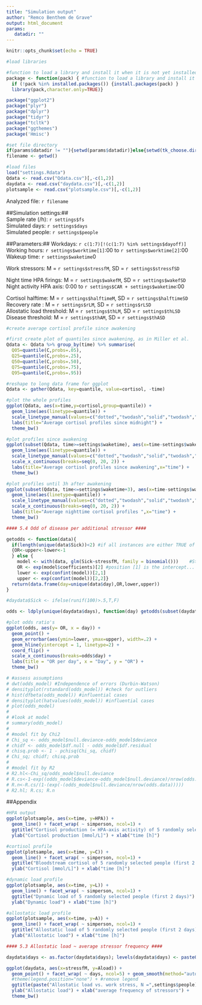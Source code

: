 ```yaml
---
title: "Simulation output"
author: "Remco Benthem de Grave"
output: html_document
params:
   datadir: ""
---
```

```r
knitr::opts_chunk$set(echo = TRUE)
```

```r
#load libraries

#function to load a library and install it when it is not yet installed
package <- function(pack) { #function to load a library and install it when it is not yet installed
  if (!pack %in% installed.packages()) {install.packages(pack) }
  library(pack,character.only=TRUE)}

package("ggplot2")
package("plyr")
package("dplyr")
package("tidyr")
package("tcltk")
package("ggthemes")
package('Hmisc')
```

```r
#set file directory
if(params$datadir != ""){setwd(params$datadir)}else{setwd(tk_choose.dir(getwd(), "Choose data folder"))}
filename <- getwd()

#load files
load("settings.Rdata")
Qdata <- read.csv("Qdata.csv")[,-c(1,2)]
daydata <- read.csv("daydata.csv")[,-c(1,2)]
plotsample <- read.csv("plotsample.csv")[,-c(1,2)]
```

Analyzed file: 
`r filename`

##Simulation settings:##  
Sample rate (/h): `r settings$fs`  
Simulated days: `r settings$days`  
Simulated people: `r settings$people`  
  
##Parameters:## 
Workdays: `r c(1:7)[!(c(1:7) %in% settings$dayoff)]`   
Working hours: `r settings$worktime[1]`:00 to `r settings$worktime[2]`:00    
Wakeup time: `r settings$waketime`0   

Work stressors: M = `r settings$stressfM`, SD = `r settings$stressfSD`  

Night time HPA firings: M = `r settings$wakefM`, SD = `r settings$wakefSD`  
Night activity HPA axis: 0:00 to `r settings$CAR + settings$waketime`:00   

Cortisol halftime: M = `r settings$halftimeM`, SD = `r settings$halftimeSD`  
Recovery rate : M = `r settings$rLM`, SD = `r settings$rLSD`  
Allostatic load threshold: M = `r settings$thLM`, SD = `r settings$thLSD`  
Disease threshold: M = `r settings$thAM`, SD = `r settings$thASD`  

```r
#create average cortisol profile since awakening

#first create plot of quantiles since awakening, as in Miller et al.
Qdata <- Qdata %>% group_by(time) %>% summarise(
  Q05=quantile(C,probs=.05),
  Q25=quantile(C,probs=.25),
  Q50=quantile(C,probs=.50),
  Q75=quantile(C,probs=.75),
  Q95=quantile(C,probs=.95))

#reshape to long data frame for ggplot
Qdata <- gather(Qdata, key=quantile, value=cortisol, -time)

#plot the whole profiles
ggplot(Qdata, aes(x=time,y=cortisol,group=quantile)) + 
  geom_line(aes(linetype=quantile)) + 
  scale_linetype_manual(values=c("dotted","twodash","solid","twodash","dotted")) +
  labs(title="Average cortisol profiles since midnight") +
  theme_bw()

#plot profiles since awakening
ggplot(subset(Qdata, time>=settings$waketime), aes(x=time-settings$waketime,y=cortisol,group=quantile)) + 
  geom_line(aes(linetype=quantile)) + 
  scale_linetype_manual(values=c("dotted","twodash","solid","twodash","dotted")) +
  scale_x_continuous(breaks=seq(0, 20, 2)) +
  labs(title="Average cortisol profiles since awakening",x="time") +
  theme_bw()

#plot profiles until 3h after awakening
ggplot(subset(Qdata, time<=settings$waketime+3), aes(x=time-settings$waketime,y=cortisol,group=quantile)) + 
  geom_line(aes(linetype=quantile)) + 
  scale_linetype_manual(values=c("dotted","twodash","solid","twodash","dotted")) +
  scale_x_continuous(breaks=seq(0, 20, 2)) +
  labs(title="Average nighttime cortisol profiles ",x="time") +
  theme_bw()
```

```r
#### 5.4 Odd of disease per additional stressor ####

getodds <- function(data){
  if(length(unique(data$Sick))<2) #if all instances are either TRUE of FALSE
  {OR<-upper<-lower<-1
  } else {
    model <- with(data, glm(Sick~stressfM, family = binomial()))    #Store odds ratios
    OR <- exp(model$coefficients)[2] #position [1] is the intercept...
    lower <- exp(confint(model))[2,1]
    upper <- exp(confint(model))[2,2]}
  return(data.frame(day=unique(data$day),OR,lower,upper))
}

#daydata$Sick <- ifelse(runif(100)>.5,T,F)

odds <- ldply(unique(daydata$days), function(day) getodds(subset(daydata, days==day)))

#plot odds ratio's
ggplot(odds, aes(y= OR, x = day)) +
  geom_point() +
  geom_errorbar(aes(ymin=lower, ymax=upper), width=.2) +
  geom_hline(yintercept = 1, linetype=2) +
  coord_flip() +
  scale_x_continuous(breaks=odds$day) +
  labs(title = "OR per day", x = "Day", y = "OR") +
  theme_bw()

# #assess assumptions
# dwt(odds_model) #Independence of errors (Durbin-Watson)
# densityplot(rstandard(odds_model)) #check for outliers
# hist(dfbeta(odds_model)) #influential cases
# densityplot(hatvalues(odds_model)) #influential cases
# plot(odds_model)
#
# #look at model
# summary(odds_model)
#
# #model fit by Chi2
# Chi_sq <- odds_model$null.deviance-odds_model$deviance
# chidf <- odds_model$df.null - odds_model$df.residual
# chisq.prob <- 1 - pchisq(Chi_sq, chidf)
# Chi_sq; chidf; chisq.prob
#
# #model fit by R2
# R2.hl<-Chi_sq/odds_model$null.deviance
# R.cs<-1-exp((odds_model$deviance-odds_model$null.deviance)/nrow(odds.data))
# R.n<-R.cs/(1-(exp(-(odds_model$null.deviance/nrow(odds.data)))))
# R2.hl; R.cs; R.n
```


##Appendix

```r

#HPA output
ggplot(plotsample, aes(x=time, y=HPA)) +
  geom_line() + facet_wrap( ~ simperson, ncol=1) +
  ggtitle("Cortisol production (= HPA-axis activity) of 5 randomly selected people (first 2 days)") +
  ylab("Cortisol production [mmol/L]") + xlab("time [h]")

#cortisol profile
ggplot(plotsample, aes(x=time, y=C)) +
  geom_line() + facet_wrap( ~ simperson, ncol=1) +
  ggtitle("Bloodstream cortisol of 5 randomly selected people (first 2 days)") +
  ylab("Cortisol [mmol/L]") + xlab("time [h]")

#dynamic load profile
ggplot(plotsample, aes(x=time, y=L)) +
  geom_line() + facet_wrap( ~ simperson, ncol=1) +
  ggtitle("Dynamic load of 5 randomly selected people (first 2 days)") +
  ylab("Dynamic load") + xlab("time [h]")

#allostatic load profile
ggplot(plotsample, aes(x=time, y=A)) +
  geom_line() + facet_wrap( ~ simperson, ncol=1) +
  ggtitle("Allostatic load of 5 randomly selected people (first 2 days)") +
  ylab("Allostatic load") + xlab("time [h]")
```

```r
#### 5.3 Allostatic load ~ average stressor frequency ####

daydata$days <- as.factor(daydata$days); levels(daydata$days) <- paste0("day",daydata$days)  

ggplot(daydata, aes(x=stressfM, y=Aload)) +
  geom_point() + facet_wrap( ~ days, ncol=5) + geom_smooth(method="auto", se=F, colour="grey") +
  #theme(legend.position="none") + #remove legend
  ggtitle(paste("Allostatic load vs. work stress, N =",settings$people)) +
  ylab("Allostatic load") + xlab("average frequency of stressors") + 
  theme_bw()

```




